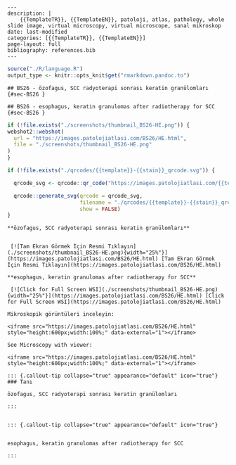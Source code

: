 

```comment
---
description: |
    {{TemplateTR}}, {{TemplateEN}}, patoloji, atlas, pathology, whole slide image, virtual microscopy, virtual microscope, sanal mikroskop
date: last-modified
categories: [{{TemplateTR}}, {{TemplateEN}}]
page-layout: full
bibliography: references.bib
---
```







```r
source("./R/language.R")
output_type <- knitr::opts_knit$get("rmarkdown.pandoc.to")
```


```asis
## BS26 - özofagus, SCC radyoterapi sonrası keratin granülomları {#sec-BS26 }
```


```asis
## BS26 - esophagus, keratin granulomas after radiotherapy for SCC {#sec-BS26 }
```






```r
if (!file.exists("./screenshots/thumbnail_BS26-HE.png")) {
webshot2::webshot(
  url = "https://images.patolojiatlasi.com/BS26/HE.html",
  file = "./screenshots/thumbnail_BS26-HE.png"
)
}
```



```r
if (!file.exists("./qrcodes/{{template}}-{{stain}}_qrcode.svg")) {

  qrcode_svg <- qrcode::qr_code("https://images.patolojiatlasi.com/{{template}}/{{stain}}.html")

  qrcode::generate_svg(qrcode = qrcode_svg,
                       filename = "./qrcodes/{{template}}-{{stain}}_qrcode.svg",
                       show = FALSE)
}
```





 















 






:::: {.content-hidden when-format="pdf"}





::::





:::: {.content-visible when-format="pdf"}






::::




:::: {.content-hidden when-format="pdf"}





::::





:::: {.content-visible when-format="pdf"}






::::














```asis

**özofagus, SCC radyoterapi sonrası keratin granülomları**


 [![Tam Ekran Görmek İçin Resmi Tıklayın](./screenshots/thumbnail_BS26-HE.png){width="25%"}](https://images.patolojiatlasi.com/BS26/HE.html) [Tam Ekran Görmek İçin Resmi Tıklayın](https://images.patolojiatlasi.com/BS26/HE.html)
```

```asis

**esophagus, keratin granulomas after radiotherapy for SCC**

 [![Click for Full Screen WSI](./screenshots/thumbnail_BS26-HE.png){width="25%"}](https://images.patolojiatlasi.com/BS26/HE.html) [Click for Full Screen WSI](https://images.patolojiatlasi.com/BS26/HE.html)

```









 






:::: {.content-hidden when-format="pdf"}





::::





:::: {.content-visible when-format="pdf"}






::::




:::: {.content-hidden when-format="pdf"}





::::





:::: {.content-visible when-format="pdf"}






::::
























```asis
Mikroskopik görüntüleri inceleyin:

<iframe src="https://images.patolojiatlasi.com/BS26/HE.html" style="height:600px;width:100%;" data-external="1"></iframe>

```





```asis

See Microscopy with viewer:

<iframe src="https://images.patolojiatlasi.com/BS26/HE.html" style="height:600px;width:100%;" data-external="1"></iframe>

```













 






:::: {.content-hidden when-format="pdf"}





::::





:::: {.content-visible when-format="pdf"}






::::




:::: {.content-hidden when-format="pdf"}





::::





:::: {.content-visible when-format="pdf"}






::::














```asis


::: {.callout-tip collapse="true" appearance="default" icon="true"}
### Tanı

özofagus, SCC radyoterapi sonrası keratin granülomları

:::


```


```asis


::: {.callout-tip collapse="true" appearance="default" icon="true"}


esophagus, keratin granulomas after radiotherapy for SCC

:::

```



















